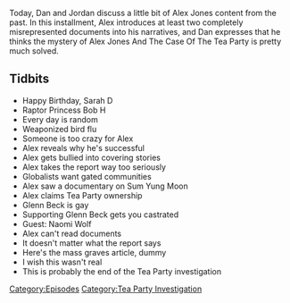 {{Episode
    | title             = April 12-13, 2009
    | caption           = [https://knowledgefight.libsyn.com/knowledge-fight-april-12-13-2009 Listen to this episode on Libsyn]
    | episodeNumber     = 258
    | length            = 01:40:02
    | airDate           = January 30, 2019
    | coverageStartDate = April 12, 2009
    | coverageEndDate   = April 13, 2009
    | episodeType       = [[:Category:Tea Party Investigation|Tea Party Investigation]]
    | appearance        = [[Raptor Princess Bob H]], [[Sum Yung Moon]], [[Glenn Beck]], [[Naomi Wolf]]
    | oocDrop           = I really have never been wrong
    | previousEpisode   = [[257: January 25, 2019]]
    | nextEpisode       = [[259: January 27-29, 2019]]
}}

{{Stub}}

Today, Dan and Jordan discuss a little bit of Alex Jones content from the past. In this installment, Alex introduces at least two completely misrepresented documents into his narratives, and Dan expresses that he thinks the mystery of Alex Jones And The Case Of The Tea Party is pretty much solved.

==Tidbits==

*Happy Birthday, Sarah D
*Raptor Princess Bob H
*Every day is random
*Weaponized bird flu
*Someone is too crazy for Alex
*Alex reveals why he's successful
*Alex gets bullied into covering stories
*Alex takes the report way too seriously
*Globalists want gated communities
*Alex saw a documentary on Sum Yung Moon
*Alex claims Tea Party ownership
*Glenn Beck is gay
*Supporting Glenn Beck gets you castrated
*Guest: Naomi Wolf
*Alex can't read documents
*It doesn't matter what the report says
*Here's the mass graves article, dummy
*I wish this wasn't real
*This is probably the end of the Tea Party investigation

[[Category:Episodes]]
[[Category:Tea Party Investigation]]